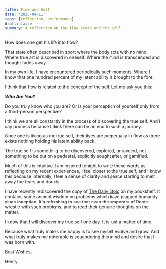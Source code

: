 ```yaml
---
title: Flow and Self
date: '2025-04-11'
tags: [reflection, performance]
draft: false
summary: A reflection on the flow state and the self.
---
```


How does one get his life into flow?

That state often described in sport where the body acts with no mind.
Where true art is discovered in oneself. Where the mind is transcended and thought fades away.

In my own life, I have encountered periodically such moments.
Where I know that one hundred percent of my latent ability is brought to the fore.

I think that flow is related to the concept of the self. Let me ask you this:

**_Who Are You?_**

Do you truly know who you are? Or is your perception of yourself only from a third-person perspective?

I think we are all constantly in the process of discovering the true self.
And I say process because I think there can be an end to such a journey.

Once one is living as the true self, their lives are perpetually in flow as there exists nothing holding his latent ability back.

The true self is something to be discovered, explored, unraveled, not something to be put on a pedestal, explicitly sought after, or gamified.

Much of this is intuitive. I am inspired tonight to write these words as reflecting on my recent experiences, I feel closer to the true self,
and I know this because internally, I feel a sense of clarity and peace starting to melt away the fears and doubts.

I have recently rediscovered the copy of [The Daily Stoic](https://www.librarything.com/work/17943661/t/The-Daily-Stoic-366-Meditations-on-Wisdom-Perseverance-and-the-Art-of-Living) on my bookshelf. It contains some ancient wisdom on problems which have plagued humanity since inception.
It's refreshing to see that even the emperors of Rome wrestle with such problems, and to read their genuine thoughts on the matter.

I know that I will discover my true self one day. It is just a matter of time.

Because what truly makes me happy is to see myself evolve and grow.
And what truly makes me miserable is squandering this mind and desire that I was born with.

Best Wishes,

Henry
